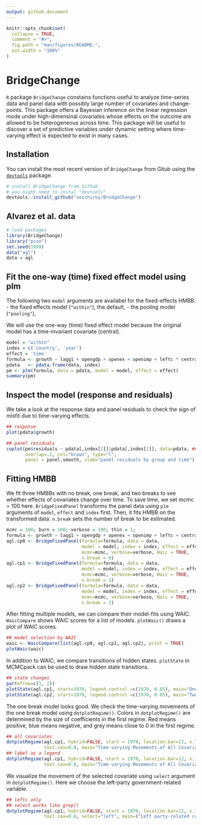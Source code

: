 ```yaml
---
output: github_document
---
```


<!-- README.md is generated from README.Rmd. Please edit that file -->

```r
knitr::opts_chunk$set(
  collapse = TRUE,
  comment = "#>",
  fig.path = "man/figures/README-",
  out.width = "100%"
)
```

# BridgeChange

`R` package `BridgeChange` constains functions useful to analyze time-series data 
and panel data with possibly large number of covariates and change-points.
This package offers a Bayesian inference on the linear regression mode under high-dimensinal covariates whose effects on the outcome are allowed to be heterogeneous across time.
This package will be useful to discover a set of predictive variables under dynamic setting where time-varying effect is expected to exist in many cases.

## Installation

You can install the most recent version of `BridgeChange` from Gitub using the [`devtools`](https://github.com/r-lib/devtools) package.

```r
# install BridgeChange from Github
# you might need to instal "devtools"
devtools::install_github("soichiroy/BridgeChange")
```



## Alvarez et al. data
```r
# load packages 
library(BridgeChange)
library("pcse")
set.seed(1999)
data("agl")
data = agl
```



## Fit the one-way (time) fixed effect model using plm
The following two `model` arguments are availabel for the fixed-effects HMBB.
- the fixed effects model (`"within"`), the default,
- the pooling model (`"pooling"`),

We will use the one-way (time) fixed effect model because the original model has a time-invariant covariate (central).
```r
model = "within"
index = c('country', 'year')
effect = 'time'
formula <- growth ~ lagg1 + opengdp + openex + openimp + leftc * central
pdata   <- pdata.frame(data, index)
pm <- plm(formula, data = pdata, model = model, effect = effect)
summary(pm)
```


## Inspect the model (response and residuals)
We take a look at the response data and panel residuals to check the sign of misfit due to time-varying effects. 
```r
## response
plot(pdata$growth)

## panel residuals
coplot(pm$residuals ~ pdata[,index[2]]|pdata[,index[1]], data=pdata, ## number=length(unique(pdata[,index[1]])),
       overlap=.1, col="brown", type="l", 
       panel = panel.smooth, xlab="panel residuals by group and time")
```

## Fitting HMBB
We fit three HMBBs with no break, one break, and two breaks to see whether effects of covariates change over time. To save time, we set mcmc = 100 here. `BridgeFixedPanel` transforms the panel data using `plm` arguments of `model`, `effect` and `index` first. Then, it fits HMBB on the transformed data. `n.break` sets the number of break to be estimated. 
```r
mcmc = 100; burn = 100; verbose = 100; thin = 1;
formula <- growth ~ lagg1 + opengdp + openex + openimp + leftc + central + inter
agl.cp0 <- BridgeFixedPanel(formula=formula, data = data, 
                            model = model, index = index, effect = effect,
                            mcmc=mcmc, verbose=verbose, Waic = TRUE, 
                            n.break = 0)
agl.cp1 <- BridgeFixedPanel(formula=formula, data = data, 
                            model = model, index = index, effect = effect,
                            mcmc=mcmc, verbose=verbose, Waic = TRUE, 
                            n.break = 1)
agl.cp2 <- BridgeFixedPanel(formula=formula, data = data, 
                            model = model, index = index, effect = effect,
                            mcmc=mcmc, verbose=verbose, Waic = TRUE, 
                            n.break = 2)
```

After fitting multiple models, we can compare their model-fits using WAIC. `WaicCompare` shows WAIC scores for a list of models. `plotWaic()` draws a plot of WAIC scores.
```r
## model selection by WAIC
waic <- WaicCompare(list(agl.cp0, agl.cp1, agl.cp2), print = TRUE)
plotWaic(waic)
```

In addition to WAIC, we compare transitions of hidden states. `plotState` in MCMCpack can be used to draw hidden state transitions. 
```r
## state changes
par(mfrow=c(1, 2))
plotState(agl.cp1, start=1970, legend.control =c(1970, 0.85), main="One break")
plotState(agl.cp2, start=1970, legend.control =c(1970, 0.85), main="Two breaks")
```

The one break model looks good. We check the time-varying movements of the one break model using `dotplotRegime()`. Colors in `dotplotRegime()` are determined by the size of coefficients in the first regime. Red means positive, blue means negative, and grey means close to 0 in the first regime.
```r
## all covariates
dotplotRegime(agl.cp1, hybrid=FALSE, start = 1970, location.bar=12, x.location="default",
              text.cex=0.8, main="Time-varying Movements of All Covariates")
## label as a legend
dotplotRegime(agl.cp1, hybrid=FALSE, start = 1970, location.bar=12, x.location="legend",
              text.cex=0.8, main="Time-varying Movements of All Covariates")
```

We visualize the movement of the selected covariate using `select` argument in `dotplotRegime()`. Here we choose the left-party government-related variable. 
```r
## leftc only
## select works like grep()
dotplotRegime(agl.cp1, hybrid=FALSE, start = 1970, location.bar=12, x.location="static",
              text.cex=0.8, select="left", main=("Left party-related covariates"))

```

